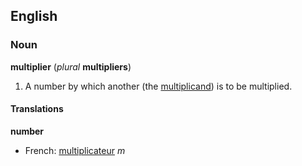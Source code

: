 ==English==
===Noun===
'''multiplier''' (''plural'' '''multipliers''')

#<!--Def1-->{{arithmetic}} A number by which another (the [[multiplicand]]) is to be multiplied.

====Translations====

'''number'''<!--Def1-->
{{top}}
*French: [[multiplicateur]] ''m''
{{mid}}
{{bottom}}